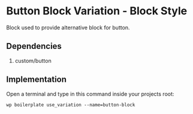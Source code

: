 # Button Block Variation - Block Style

Block used to provide alternative block for button.

## Dependencies

1. custom/button

## Implementation

Open a terminal and type in this command inside your projects root:

```shell
wp boilerplate use_variation --name=button-block
```
